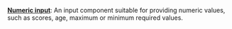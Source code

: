 **[Numeric input](/build-custom-tools/user-inputs/numeric-input)**: 
An input component suitable for providing numeric values, such as scores,
age, maximum or minimum  required values.